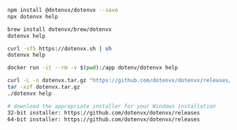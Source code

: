 <CodeGroup>

```bash {{ title: "Npm" }}
npm install @dotenvx/dotenvx --save
npx dotenvx help
```

```bash {{ title: "Brew" }}
brew install dotenvx/brew/dotenvx
dotenvx help
```

```bash {{ title: "Curl" }}
curl -sfS https://dotenvx.sh | sh
dotenvx help
```

```bash {{ title: "Docker" }}
docker run -it --rm -v $(pwd):/app dotenv/dotenvx help
```

```bash {{ title: "GitHub Releases" }}
curl -L -o dotenvx.tar.gz "https://github.com/dotenvx/dotenvx/releases/latest/download/dotenvx-$(uname -s)-$(uname -m).tar.gz"
tar -xzf dotenvx.tar.gz
./dotenvx help
```

```bash {{ title: "Windows" }}
# download the appropriate installer for your Windows installation
32-bit installer: https://github.com/dotenvx/dotenvx/releases
64-bit installer: https://github.com/dotenvx/dotenvx/releases
```

</CodeGroup>
